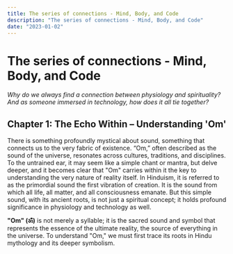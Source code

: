 ```yaml
---
title: The series of connections - Mind, Body, and Code
description: "The series of connections - Mind, Body, and Code"
date: "2023-01-02"
---
```


# The series of connections - Mind, Body, and Code

*Why do we always find a connection between physiology and spirituality? And as someone immersed in
technology, how does it all tie together?*

## Chapter 1: The Echo Within – Understanding 'Om'
There is something profoundly mystical about sound, something that connects us to the very fabric of existence. “Om,” often described as the sound of the universe, resonates across cultures, traditions, and disciplines. To the untrained ear, it may seem like a simple chant or mantra, but delve deeper, and it becomes clear that "Om" carries within it the key to understanding the very nature of reality itself. In Hinduism, it is referred to as the primordial sound the first vibration of creation. It is the sound from which all life, all matter, and all consciousness emanate. But this simple sound, with its ancient roots, is not just a spiritual concept; it holds profound significance in physiology and technology as well.

**"Om" (ॐ)** is not merely a syllable; it is the sacred sound and symbol that represents the essence of the ultimate reality, the source of everything in the universe. To understand "Om," we must first trace its roots in Hindu mythology and its deeper symbolism.